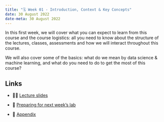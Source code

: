---
title: "🗓️ Week 01 - Introduction, Context & Key Concepts"
date: 30 August 2022
date-meta: 30 August 2022
---


In this first week, we will cover what you can expect to learn from this course and the course logistics: all you need to know about the structure of the lectures, classes, assessments and how we will interact throughout this course. 

We will also cover some of the basics: what do we mean by data science & machine learning, and what do you need to do to get the most of this course?


## Links

- 👨‍🏫 [Lecture slides](/weeks/week01/lecture.qmd)

- 📒 [Preparing for next week's lab](/weeks/week01/prep.qmd)

- 🔖 [Appendix](/weeks/week01/appendix.qmd)